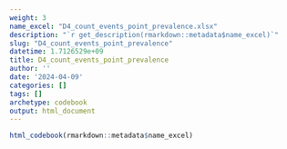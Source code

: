 ```yaml
---
weight: 3
name_excel: "D4_count_events_point_prevalence.xlsx"
description: "`r get_description(rmarkdown::metadata$name_excel)`"
slug: "D4_count_events_point_prevalence"
datetime: 1.7126529e+09
title: D4_count_events_point_prevalence
author: ''
date: '2024-04-09'
categories: []
tags: []
archetype: codebook
output: html_document
---
```


```r
html_codebook(rmarkdown::metadata$name_excel)
```
